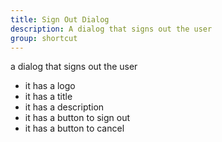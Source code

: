 ```yaml
---
title: Sign Out Dialog
description: A dialog that signs out the user
group: shortcut
---
```


a dialog that signs out the user

- it has a logo
- it has a title
- it has a description
- it has a button to sign out
- it has a button to cancel

